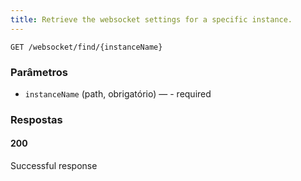 ```yaml
---
title: Retrieve the websocket settings for a specific instance.
---
```


```http
GET /websocket/find/{instanceName}
```



### Parâmetros

- `instanceName` (path, obrigatório) — - required

### Respostas
#### 200
Successful response

